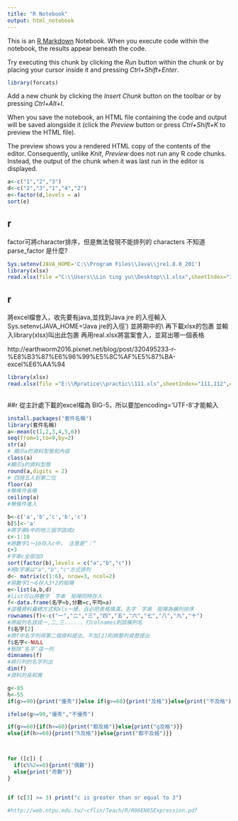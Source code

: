 ```yaml
---
title: "R Notebook"
output: html_notebook
---
```


This is an [R Markdown](http://rmarkdown.rstudio.com) Notebook. When you execute code within the notebook, the results appear beneath the code. 

Try executing this chunk by clicking the *Run* button within the chunk or by placing your cursor inside it and pressing *Ctrl+Shift+Enter*. 

```r


library(forcats)

```

Add a new chunk by clicking the *Insert Chunk* button on the toolbar or by pressing *Ctrl+Alt+I*.

When you save the notebook, an HTML file containing the code and output will be saved alongside it (click the *Preview* button or press *Ctrl+Shift+K* to preview the HTML file).

The preview shows you a rendered HTML copy of the contents of the editor. Consequently, unlike *Knit*, *Preview* does not run any R code chunks. Instead, the output of the chunk when it was last run in the editor is displayed.

```r
a<-c("1","2","3")
d<-c("2","3","1","4","2")
e<-factor(d,levels = a)
sort(e)
```
## r
factor可將character排序，但是無法發現不能排列的 characters
不知道parse_factor 是什麼?


```r
Sys.setenv(JAVA_HOME='C:\\Program Files\\Java\\jre1.8.0_201')
library(xlsx)
read.xlsx(file ="C:\\Users\\Lin ting yu\\Desktop\\1.xlsx",sheetIndex="1")

```
## r
將excel檔會入，收先要有java,並找到Java jre
的入徑輸入
Sys.setenv(JAVA_HOME='Java jre的入徑')
並將期中的\改成\\
再下載xlsx的包裹
並輸入library(xlsx)叫出此包裹
再用real.xlsx將當案會入，並寫出哪一個表格

http://earthworm2016.pixnet.net/blog/post/320495233-r-%E8%B3%87%E6%96%99%E5%8C%AF%E5%87%BA-excel%E6%AA%94



```r
library(xlsx)
read.xlsx(file ="E:\\Rpratice\\practic\\111.xls",sheetIndex="111,112",encoding='UTF-8')
          
```

##r
從主計處下載的excel檔為 BIG-5，所以要加encoding='UTF-8'才能輸入


```r
install.packages("套件名稱")
library(套件名稱)
a<-mean(c(1,2,3,4,5,6))
seq(from=1,to=9,by=2)
str(a)
# 顯示a的資料型態和內容 
class(a)
#顯示a的資料型態
round(a,digits = 2)
# 四捨五入到第二位
floor(a)
#無條件省略
ceiling(a)
#無條件進入
```

```r
b<-c('a','b','c','b','c')
b[5]<-'a'
#將字串b中的地三個字該成z
c<-1:10
#將數字1～10存入c中， 注意是“：”
c+3
#字串c全部加3
sort(factor(b),levels = c("a","b","c"))
#將b字串以"a","b","c"方式排列
d<- matrix(c(1:6), nrow=3, ncol=2)
#將數字1～6存入3*2的矩陣
e<-list(a,b,d)
#list可以將數字｀字串｀矩陣同時存入
f<-data.frame(名字=b,分數=c,平均=a)
#這種資料彙總方式和xls一樣，且必把表格填滿，名字｀字串｀矩陣為橫列排序
rownames(f)<-c("一","二","三","四","五","六","七","八","九","十")
#將縱列名該成一,二,三.....，打colnames則該橫列名
f$名字[2]
#將f中名字列得第二個資料提出，不加[2]則將整列資歷提出
f$名字<-NULL
#刪除‘名字’這一列
dimnames(f)
#將行列的名字列出
dim(f)
#資料的長和寬
```

```r
g<-85
h<-55
if(g>=90){print("優秀")}else if(g>=60){print("及格")}else{print("不及格")}

ifelse(g>=90,"優秀","不優秀")

if(g>=60){if(h>=60){print("都及格")}else{print("g及格")}}
else{if(h>=60){print("h及格")}else{print("都不及格")}}



for ([c]) {
  if(c%%2==0){print("偶數")}
  else{print("奇數")}
}


if (c[3] >= 3) print("c is greater than or equal to 3")

#http://web.ntpu.edu.tw/~cflin/Teach/R/R06EN05Expression.pdf

```


```r

```
























